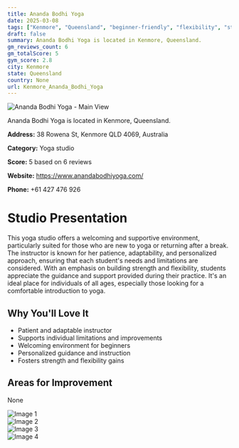 ```yaml
---
title: Ananda Bodhi Yoga
date: 2025-03-08
tags: ["Kenmore", "Queensland", "beginner-friendly", "flexibility", "strength", "supportive atmosphere", "personalized instruction", "Kenmore"]  
draft: false
summary: Ananda Bodhi Yoga is located in Kenmore, Queensland.
gm_reviews_count: 6
gm_totalScore: 5
gym_score: 2.8
city: Kenmore
state: Queensland
country: None
url: Kenmore_Ananda_Bodhi_Yoga
---
```


<div className="aspect-[16/9] relative my-8">
  <img 
    src="https://lh5.googleusercontent.com/p/AF1QipPGG3SyPKTHblghqHsE7LdSpfL9HZl_q9E3qiLC=w1920-h1080-k-no"
    alt="Ananda Bodhi Yoga - Main View"
    className="object-cover absolute inset-0 w-full h-full rounded-lg"
  />
</div>

Ananda Bodhi Yoga is located in Kenmore, Queensland.

**Address:** 38 Rowena St, Kenmore QLD 4069, Australia

**Category:** Yoga studio

**Score:** 5 based on 6 reviews

**Website:** https://www.anandabodhiyoga.com/

**Phone:** +61 427 476 926

# Studio Presentation

This yoga studio offers a welcoming and supportive environment, particularly suited for those who are new to yoga or returning after a break. 
The instructor is known for her patience, adaptability, and personalized approach, ensuring that each student's needs and limitations are considered. 
With an emphasis on building strength and flexibility, students appreciate the guidance and support provided during their practice. It's an ideal place for individuals of all ages, especially those looking for a comfortable introduction to yoga.

## Why You'll Love It

- Patient and adaptable instructor
- Supports individual limitations and improvements
- Welcoming environment for beginners
- Personalized guidance and instruction
- Fosters strength and flexibility gains

## Areas for Improvement

None

<div className="grid grid-cols-1 xl:grid-cols-2 gap-4 my-8">
<div className="aspect-[4/3] relative"><img src="https://lh5.googleusercontent.com/p/AF1QipPnTkgKh2j46r6DC_osOsYfJS5dI8eTVGImotcN=w1920-h1080-k-no" alt="Image 1" className="object-cover absolute inset-0 w-full h-full rounded-lg" /></div>
<div className="aspect-[4/3] relative"><img src="https://lh5.googleusercontent.com/p/AF1QipOxf8guqlDOWzii72Ip7bAbOjocbHhqNLFM0G1t=w1920-h1080-k-no" alt="Image 2" className="object-cover absolute inset-0 w-full h-full rounded-lg" /></div>
<div className="aspect-[4/3] relative"><img src="https://lh5.googleusercontent.com/p/AF1QipOvUgA2OUuknu6j8w86cBdi8TAgtVrUg4aEfdor=w1920-h1080-k-no" alt="Image 3" className="object-cover absolute inset-0 w-full h-full rounded-lg" /></div>
<div className="aspect-[4/3] relative"><img src="https://lh5.googleusercontent.com/p/AF1QipM-e0ocQfNFp4vK2cIy7g2PAYMlqm2QNLUCnLwq=w1920-h1080-k-no" alt="Image 4" className="object-cover absolute inset-0 w-full h-full rounded-lg" /></div>
</div>